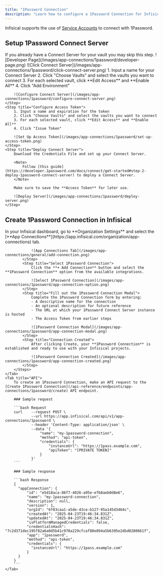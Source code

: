 ```yaml
---
title: "1Password Connection"
description: "Learn how to configure a 1Password Connection for Infisical."
---
```


Infisical supports the use of [Service Accounts](https://developer.1password.com/docs/service-accounts) to connect with 1Password.

## Setup 1Password Connect Server

<Note>
    If you already have a Connect Server for your vault you may skip this step.
</Note>

<Steps>
    <Step title="Navigate to 'Developer' and click 'Other'">
        ![Developer Page](/images/app-connections/1password/developer-page.png)
    </Step>
    <Step title="Select 'Connect Server'">
        ![Click Connect Server](/images/app-connections/1password/click-connect-server.png)
    </Step>
    <Step title="Configure Connect Server">
        1. Input a name for your Connect Server
        2. Click "Choose Vaults" and select the vaults you want to connect
        3. For each selected vault, click **Edit Access** and **Enable All**
        4. Click "Add Environment"

        ![Configure Connect Server](/images/app-connections/1password/configure-connect-server.png)
    </Step>
    <Step title="Configure Access Token">
        1. Input a name and expiration for the token
        2. Click "Choose Vaults" and select the vaults you want to connect
        3. For each selected vault, click **Edit Access** and **Enable All**
        4. Click "Issue Token"

        ![Set Up Access Token](/images/app-connections/1password/set-up-access-token.png)
    </Step>
    <Step title="Deploy Connect Server">
        Download the Credentials File and set up your Connect Server.

        <Note>
            Follow [this guide](https://developer.1password.com/docs/connect/get-started#step-2-deploy-1password-connect-server) to deploy a Connect Server.
        </Note>

        Make sure to save the **Access Token** for later use.

        ![Deploy Server](/images/app-connections/1password/deploy-server.png)
    </Step>
</Steps>

## Create 1Password Connection in Infisical

<Tabs>
    <Tab title="Infisical UI">
        <Steps>
            <Step title="Navigate to App Connections">
                In your Infisical dashboard, go to **Organization Settings** and select the [**App Connections**](https://app.infisical.com/organization/app-connections) tab.

                ![App Connections Tab](/images/app-connections/general/add-connection.png)
            </Step>
            <Step title="Select 1Password Connection">
                Click the **+ Add Connection** button and select the **1Password Connection** option from the available integrations.

                ![Select 1Password Connection](/images/app-connections/1password/app-connection-option.png)
            </Step>
            <Step title="Fill out the 1Password Connection Modal">
                Complete the 1Password Connection form by entering:
                - A descriptive name for the connection
                - An optional description for future reference
                - The URL at which your 1Password Connect Server instance is hosted
                - The Access Token from earlier steps

                ![1Password Connection Modal](/images/app-connections/1password/app-connection-modal.png)
            </Step>
            <Step title="Connection Created">
                After clicking Create, your **1Password Connection** is established and ready to use with your Infisical projects.

                ![1Password Connection Created](/images/app-connections/1password/app-connection-created.png)
            </Step>
        </Steps>
    </Tab>
    <Tab title="API">
        To create an 1Password Connection, make an API request to the [Create 1Password Connection](/api-reference/endpoints/app-connections/1password/create) API endpoint.

        ### Sample request

        ```bash Request
        curl    --request POST \
                --url https://app.infisical.com/api/v1/app-connections/1password \
                --header 'Content-Type: application/json' \
                --data '{
                    "name": "my-1password-connection",
                    "method": "api-token",
                    "credentials": {
                        "instanceUrl": "https://1pass.example.com",
                        "apiToken": "[PRIVATE TOKEN]"
                    }
                }'
        ```

        ### Sample response

        ```bash Response
        {
          "appConnection": {
              "id": "e5d18aca-86f7-4026-a95e-efb8aeb0d8e6",
              "name": "my-1password-connection",
              "description": null,
              "version": 1,
              "orgId": "6f03caa1-a5de-43ce-b127-95a145d3464c",
              "createdAt": "2025-04-23T19:46:34.831Z",
              "updatedAt": "2025-04-23T19:46:34.831Z",
              "isPlatformManagedCredentials": false,
              "credentialsHash": "7c2d371dec195f82a6a0d5b41c970a229cfcaf88e894a5b6395e2dbd0280661f",
              "app": "1password",
              "method": "api-token",
              "credentials": {
                "instanceUrl": "https://1pass.example.com"
              }
          }
        }
        ```
    </Tab>
</Tabs>
